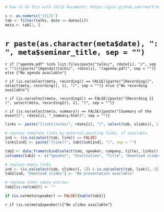```r
# how to do this with child documents: https://gist.github.com/rmoff/a043676a2f084b81a434

i <- as.numeric('{{i}}')
tab <- filter(talks, date == dates[i])
meta <- tab[1, ]
```

# `r paste(as.character(meta$date), ": ", meta$seminar_title, sep = "")` {-} 

`r if ("agenda.pdf" %in% list.files(paste("talks/", rdate[i], "/", sep = ""))){paste("[Agenda](talks/", rdate[i], "/agenda.pdf)", sep = "")} else {"No agenda available"}`

`r if (is.na(select(meta, recording)) == FALSE){paste("[Recording](", select(meta, recording)[, 1], ")", sep = "")} else {"No recording available"}`

`r if (is.na(select(meta, recording2)) == FALSE){paste("[Recording 2](", select(meta, recording2)[, 1], ")", sep = "")}`

`r if (is.na(select(meta, summary)) == FALSE){paste("[Summary of the event](", rdate[i], "_summary.html)", sep = "")}`

```r
links <- paste("[link](talks/", rdate[i], "/", select(tab, slides)[, 1], ")", sep = "")

# replace template links by external-pointing links, if available
ind <- (is.na(select(tab, link)) == FALSE)
links[ind] <- paste("[link](", tab$link[ind], ")", sep = "")

tab2 <- data.frame(cbind(select(tab, speaker, company, title), links))
colnames(tab2) <- c("Speaker", "Institution", "Title", "Download slides")

# replace empty links
ind <- (is.na(select(tab, slides)[, 1]) & is.na(select(tab, link)[, 1]))
tab2[ind, "Download slides"] <- "No presentation available"

# replace other empty entries
tab2[is.na(tab2)] <- ""

if (is.na(meta$speaker) == FALSE){kable(tab2)}
```

`r if (is.na(meta$speaker)){"No slides available"}`
